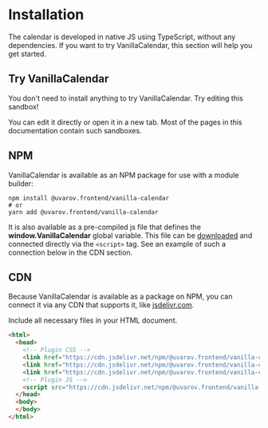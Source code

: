 # Installation

The calendar is developed in native JS using TypeScript, without any dependencies. If you want to try VanillaCalendar, this section will help you get started.

## Try VanillaCalendar

You don't need to install anything to try VanillaCalendar. Try editing this sandbox!

<Sandbox example="try-vanilla-calendar" />

You can edit it directly or open it in a new tab. Most of the pages in this documentation contain such sandboxes.

## NPM

VanillaCalendar is available as an NPM package for use with a module builder:

```shell
npm install @uvarov.frontend/vanilla-calendar
# or
yarn add @uvarov.frontend/vanilla-calendar
```

It is also available as a pre-compiled js file that defines the **window.VanillaCalendar** global variable. This file can be <a href="https://cdn.jsdelivr.net/npm/@uvarov.frontend/vanilla-calendar/build/vanilla-calendar.min.js" rel="noreferrer" target="_blank">downloaded</a> and connected directly via the `<script>` tag. See an example of such a connection below in the CDN section.

## CDN

Because VanillaCalendar is available as a package on NPM, you can connect it via any CDN that supports it, like <a href="https://cdn.jsdelivr.net/npm/@uvarov.frontend/vanilla-calendar/build/" rel="noreferrer" target="_blank">jsdelivr.com</a>.

Include all necessary files in your HTML document.

```html
<html>
  <head>
    <!-- Plugin CSS -->
    <link href="https://cdn.jsdelivr.net/npm/@uvarov.frontend/vanilla-calendar/build/vanilla-calendar.min.css" rel="stylesheet">
    <link href="https://cdn.jsdelivr.net/npm/@uvarov.frontend/vanilla-calendar/build/themes/light.min.css" rel="stylesheet">
    <link href="https://cdn.jsdelivr.net/npm/@uvarov.frontend/vanilla-calendar/build/themes/dark.min.css" rel="stylesheet">
    <!-- Plugin JS -->
    <script src="https://cdn.jsdelivr.net/npm/@uvarov.frontend/vanilla-calendar/build/vanilla-calendar.min.js" defer></script>
  </head>
  <body>
  </body>
</html>
```
